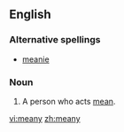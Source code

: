 ==English==

=== Alternative spellings ===
*[[meanie]]

===Noun===
{{en-noun|meanies}}

# {{informal}} A person who acts [[mean]].

[[vi:meany]]
[[zh:meany]]